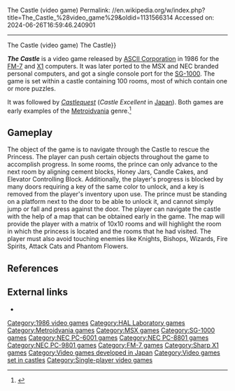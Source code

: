 The Castle (video game)
Permalink: //en.wikipedia.org/w/index.php?title=The_Castle_%28video_game%29&oldid=1131566314
Accessed on: 2024-06-26T16:59:46.240901



------
The Castle (video game)
{{Short description|1985 video game}}
{{About|the computer game||The Castle (disambiguation){{!}}The Castle}}
{{Multiple issues|
{{More citations needed|date=January 2017}}
{{Expand Japanese|ザ・キャッスル|topic=vg|date=March 2009}}
}}

{{Infobox video game
|title = The Castle
|image = TheCastle cover.jpg
|caption = 
|developer = [[ASCII Corporation]]
|publisher = ASCII Corporation
|engine =
|released = 1985
|genre = [[Puzzle-platform game|Puzzle-platform]]
|modes = [[Single-player]]
|platforms = [[PC-8801]], [[PC-9801]], [[PC-6001]], [[FM-7]], [[Sharp X1|X1]], [[MSX]], [[SG-1000]]
|alt = 
}}

'''''The Castle''''' is a video game released by [[ASCII Corporation]] in 1986 for the [[FM-7]] and [[Sharp X1|X1]] computers. It was later ported to the MSX and NEC branded personal computers, and got a single console port for the [[SG-1000]]. The game is set within a castle containing 100 rooms, most of which contain one or more puzzles.

It was followed by ''[[Castlequest]]'' (''Castle Excellent'' in [[Japan]]). Both games are early examples of the [[Metroidvania]] genre.<ref name="Pacheco">{{cite web | url = http://gamehall.uol.com.br/v10/the-castle/ | title = The Castle | first = Márcio | last = Pacheco | date = June 23, 2016 | accessdate = July 14, 2016 | publisher = GameHall | quote = "[O]s japas criaram uma mecânica de jogo que pode ser considerado o 'avô' de títulos como 'Super Metroid' e 'Castlevania: Symphony of the Night' . . . . "Castle Excellent" para MSX e NES, mantendo a mesma fórmula com algumas poucas diferenças." }}</ref>

==Gameplay==
The object of the game is to navigate through the Castle to rescue the Princess. The player can push certain objects throughout the game to accomplish progress. In some rooms, the prince can only advance to the next room by aligning cement blocks, Honey Jars, Candle Cakes, and Elevator Controlling Block. Additionally, the player's progress is blocked by many doors requiring a key of the same color to unlock, and a key is removed from the player's inventory upon use. The prince must be standing on a platform next to the door to be able to unlock it, and cannot simply jump or fall and press against the door. The player can navigate the castle with the help of a map that can be obtained early in the game. The map will provide the player with a matrix of 10x10 rooms and will highlight the room in which the princess is located and the rooms that he had visited. The player must also avoid touching enemies like Knights, Bishops, Wizards, Fire Spirits, Attack Cats and Phantom Flowers.

==References==
{{reflist}}

==External links==
*{{moby game|id=/castle|name=''The Castle''}}

{{DEFAULTSORT:Castle}}
[[Category:1986 video games]]
[[Category:HAL Laboratory games]]
[[Category:Metroidvania games]]
[[Category:MSX games]]
[[Category:SG-1000 games]]
[[Category:NEC PC-6001 games]]
[[Category:NEC PC-8801 games]]
[[Category:NEC PC-9801 games]]
[[Category:FM-7 games]]
[[Category:Sharp X1 games]]
[[Category:Video games developed in Japan]]
[[Category:Video games set in castles]]
[[Category:Single-player video games]]


{{platform-videogame-stub}}
{{Puzzle-videogame-stub}}